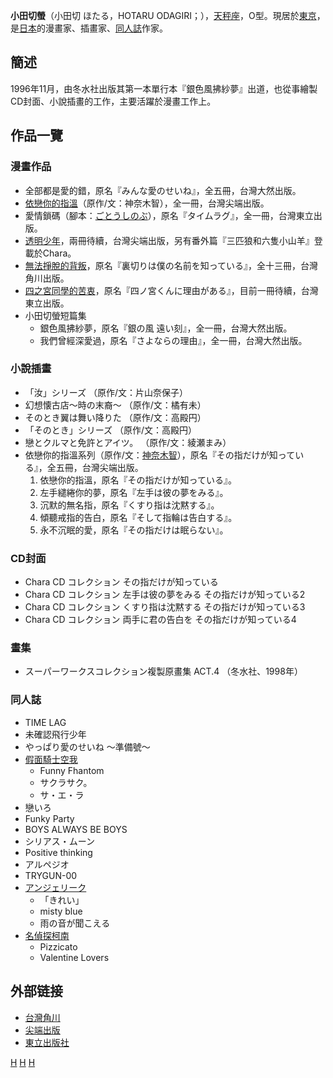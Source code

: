 {{BLP unsourced|time=2011-01-02T11:21:09+00:00}}
'''小田切螢'''（小田切 ほたる，HOTARU ODAGIRI；{{bd||10月5日|||}}），[[天秤座|天秤座]]，O型。現居於[[東京|東京]]，是[[日本|日本]]的漫畫家、插畫家、[[同人誌|同人誌]]作家。

== 簡述 ==
1996年11月，由冬水社出版其第一本單行本『銀色風拂紗夢』出道，也從事繪製CD封面、小說插畫的工作，主要活躍於漫畫工作上。
== 作品一覽 ==
=== 漫畫作品 ===
* 全部都是愛的錯，原名『みんな愛のせいね』，全五冊，台灣大然出版。
* [[依戀你的指溫|依戀你的指溫]]（原作/文：神奈木智），全一冊，台灣尖端出版。
* 愛情鎖碼（腳本：[[ごとうしのぶ|ごとうしのぶ]]），原名『タイムラグ』，全一冊，台灣東立出版。
* [[透明少年|透明少年]]，兩冊待續，台灣尖端出版，另有番外篇『三匹狼和六隻小山羊』登載於Chara。
* [[無法掙脫的背叛|無法掙脫的背叛]]，原名『裏切りは僕の名前を知っている』，全十三冊，台灣角川出版。
* [[四之宮同學的苦衷|四之宮同學的苦衷]]，原名『四ノ宮くんに理由がある』，目前一冊待續，台灣東立出版。
* 小田切螢短篇集
** 銀色風拂紗夢，原名『銀の風 遠い刻』，全一冊，台灣大然出版。
** 我們曾經深愛過，原名『さよならの理由』，全一冊，台灣大然出版。

=== 小說插畫 ===
* 「汝」シリーズ （原作/文：片山奈保子）
* 幻想懐古店～時の末裔～ （原作/文：橘有未）
* そのとき翼は舞い降りた （原作/文：高殿円） 
* 「そのとき」シリーズ （原作/文：高殿円）
* 戀とクルマと免許とアイツ。 （原作/文：綾瀬まみ）
* 依戀你的指溫系列（原作/文：[[神奈木智|神奈木智]]），原名『その指だけが知っている』，全五冊，台灣尖端出版。
*#依戀你的指溫，原名『その指だけが知っている』。
*#左手繾綣你的夢，原名『左手は彼の夢をみる』。
*#沉默的無名指，原名『くすり指は沈黙する』。
*#傾聽戒指的告白，原名『そして指輪は告白する』。
*#永不沉眠的愛，原名『その指だけは眠らない』。
=== CD封面 ===
* Chara CD コレクション その指だけが知っている
* Chara CD コレクション 左手は彼の夢をみる その指だけが知っている2
* Chara CD コレクション くすり指は沈黙する その指だけが知っている3
* Chara CD コレクション 両手に君の告白を その指だけが知っている4
=== 畫集 ===
* スーパーワークスコレクション複製原畫集 ACT.4 （冬水社、1998年）
=== 同人誌 ===
* TIME LAG
* 未確認飛行少年
* やっぱり愛のせいね ～準備號～
* [[假面騎士空我|假面騎士空我]]
** Funny Fhantom
** サクラサク。
** サ・エ・ラ
* 戀いろ
* Funky Party
* BOYS ALWAYS BE BOYS
* シリアス・ムーン
* Positive thinking
* アルペジオ
* TRYGUN-00
* [[アンジェリーク|アンジェリーク]]
** 「きれい」
** misty blue
** 雨の音が聞こえる
* [[名偵探柯南|名偵探柯南]]
** Pizzicato
** Valentine Lovers
== 外部链接 ==
*[http://www.kadokawa.com.tw/index.asp 台灣角川] {{Wayback|url=http://www.kadokawa.com.tw/index.asp |date=20101124170324 }}
*[http://www.spp.com.tw/ 尖端出版] {{Wayback|url=http://www.spp.com.tw/ |date=20060713030820 }}
*[http://www.tongli.com.tw/ 東立出版社] {{Wayback|url=http://www.tongli.com.tw/ |date=20180116191052 }}
 
{{DEFAULTSORT:HOTARU ODAGIRI}}
[[Category:日本漫畫家|H]]
[[Category:BL漫畫家|H]]
[[Category:日本插畫家|H]]
